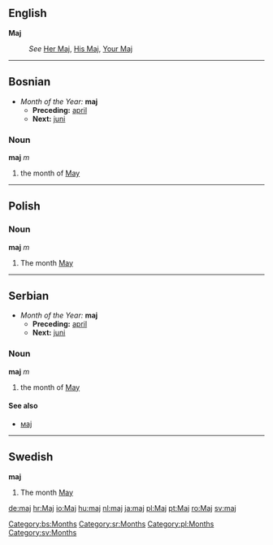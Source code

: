 ==English==
'''Maj'''
:''See'' [[Her Maj]], [[His Maj]], [[Your Maj]]
----
==Bosnian==
*''Month of the Year:'' '''maj'''
**'''Preceding:''' [[april]]
**'''Next:''' [[juni]]
===Noun===
'''maj''' ''m''
#the month of [[May]]
[[Category:bs:Months]]
----
==Polish==
===Noun===
'''maj''' ''m''
#The month [[May]]
----
==Serbian==
*''Month of the Year:'' '''maj'''
**'''Preceding:''' [[april]]
**'''Next:''' [[juni]]
===Noun===
'''maj''' ''m''
#the month of [[May]]
====See also====
*[[мај]]
[[Category:sr:Months]]
----
==Swedish==
'''maj'''
#The month [[May]]
[[Category:pl:Months]]
[[Category:sv:Months]]

[[de:maj]]
[[hr:Maj]]
[[io:Maj]]
[[hu:maj]]
[[nl:maj]]
[[ja:maj]]
[[pl:Maj]]
[[pt:Maj]]
[[ro:Maj]]
[[sv:maj]]